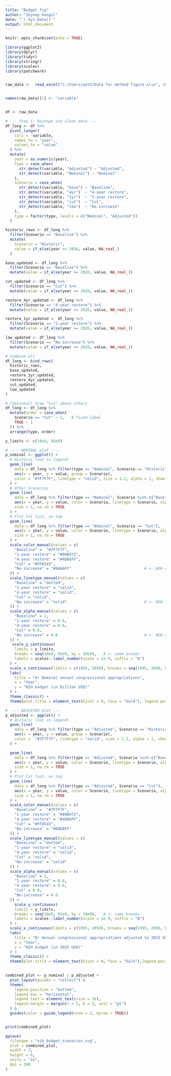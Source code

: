 ```yaml
---
title: "Budget fig"
author: "Zeynep Hasgul"
date: "`r Sys.Date()`"
output: html_document
---
```


```r
knitr::opts_chunk$set(echo = TRUE)

library(ggplot2)
library(dplyr)
library(tidyr)
library(stringr)
library(scales) 
library(patchwork)


raw_data <-  read_excel("C:/Users/path/Data for method figure.xlsx", sheet = "Budget")


names(raw_data)[1] <- "variable"


df <- raw_data


```



```r

# --- Step 1: Reshape and clean data ---
df_long <- df %>%
  pivot_longer(
    cols = -variable,
    names_to = "year",
    values_to = "value"
  ) %>%
  mutate(
    year = as.numeric(year),
    type = case_when(
      str_detect(variable, "Adjusted") ~ "Adjusted",
      str_detect(variable, "Nominal") ~ "Nominal"
    ),
    Scenario = case_when(
      str_detect(variable, "base") ~ "Baseline",
      str_detect(variable, "4yr")  ~ "4-year restore",
      str_detect(variable, "1yr")  ~ "1-year restore",
      str_detect(variable, "cut")  ~ "Cut",
      str_detect(variable, "low")  ~ "No-increase"               
    ),
    type = factor(type, levels = c("Nominal", "Adjusted"))
  )

historic_rows <- df_long %>%
  filter(Scenario == "Baseline") %>%
  mutate(
    Scenario = "Historic",
    value = if_else(year <= 2026, value, NA_real_)
  )

base_updated <- df_long %>%
  filter(Scenario == "Baseline") %>%
  mutate(value = if_else(year >= 2026, value, NA_real_))

cut_updated <- df_long %>%
  filter(Scenario == "Cut") %>%
  mutate(value = if_else(year >= 2026, value, NA_real_))

restore_4yr_updated <- df_long %>%
  filter(Scenario == "4-year restore") %>%
  mutate(value = if_else(year >= 2026, value, NA_real_))

restore_1yr_updated <- df_long %>%
  filter(Scenario == "1-year restore") %>%
  mutate(value = if_else(year >= 2026, value, NA_real_))

low_updated <- df_long %>%                                  
  filter(Scenario == "No-increase") %>%
  mutate(value = if_else(year >= 2026, value, NA_real_))

# Combine all
df_long <- bind_rows(
  historic_rows,
  base_updated,
  restore_1yr_updated,
  restore_4yr_updated,
  cut_updated,
  low_updated                                            
)

# (Optional) draw "Cut" above others
df_long <- df_long %>%
  mutate(order = case_when(
    Scenario == "Cut" ~ 2,   # fixed label
    TRUE ~ 1
  )) %>%
  arrange(type, order)


```



```r
y_limits <- c(10e9, 95e9)

# ---- NOMINAL plot ----
p_nominal <- ggplot() +
  # Historic (not in legend)
  geom_line(
    data = df_long %>% filter(type == "Nominal", Scenario == "Historic"),
    aes(x = year, y = value, group = Scenario),
    color = "#7F7F7F", linetype = "solid", size = 1.2, alpha = 1, show.legend = FALSE
  ) +
  # Other Scenarios
  geom_line(
    data = df_long %>% filter(type == "Nominal", Scenario %in% c("Baseline", "1-year restore", "4-year restore", "No-increase")),
    aes(x = year, y = value, color = Scenario, linetype = Scenario, alpha = Scenario, group = Scenario),
    size = 1, na.rm = TRUE
  ) +
  # Plot Cut last, on top
  geom_line(
    data = df_long %>% filter(type == "Nominal", Scenario == "Cut"),
    aes(x = year, y = value, color = Scenario, linetype = Scenario, alpha = Scenario, group = Scenario),
    size = 1, na.rm = TRUE
  ) +
  scale_color_manual(values = c(
    "Baseline" =  "#7F7F7F",
    "1-year restore" = "#00B972",
    "4-year restore" = "#4DA6FF",
    "Cut" = "#FF8543",
    "No-increase" = "#9A6AFF"                                # <- NEW color
  )) +
  scale_linetype_manual(values = c(
    "Baseline" = "dotted",
    "1-year restore" = "solid",
    "4-year restore" = "solid",
    "Cut" = "solid",
    "No-increase" = "solid"                                  # <- NEW linetype
  )) +
  scale_alpha_manual(values = c(
    "Baseline" = 1,
    "1-year restore" = 0.6,
    "4-year restore" = 0.6,
    "Cut" = 0.8,
    "No-increase" = 0.6                                      # <- NEW alpha
  )) +
   scale_y_continuous(
    limits = y_limits,
    breaks = seq(10e9, 95e9, by = 10e9),   # <- same breaks
    labels = scales::label_number(scale = 1e-9, suffix = "B")
  ) +
  scale_x_continuous(limits = c(1995, 2050), breaks = seq(1995, 2050, by = 5)) +
  labs(
    title = "A) Nominal annual congressional appropriations",
    x = "Year",
    y = "NIH budget (in Billion USD)"
  ) +
  theme_classic() +
  theme(plot.title = element_text(hjust = 0, face = "bold"), legend.position = "none")

# ---- ADJUSTED plot ----
p_adjusted <- ggplot() +
  # Historic (not in legend)
  geom_line(
    data = df_long %>% filter(type == "Adjusted", Scenario == "Historic"),
    aes(x = year, y = value, group = Scenario),
    color =  "#7F7F7F", linetype = "solid", size = 1.2, alpha = 1, show.legend = FALSE
  ) +

  geom_line(
    data = df_long %>% filter(type == "Adjusted", Scenario %in% c("Baseline", "1-year restore", "4-year restore", "No-increase")),
    aes(x = year, y = value, color = Scenario, linetype = Scenario, alpha = Scenario, group = Scenario),
    size = 1, na.rm = TRUE
  ) +
  # Plot Cut last, on top
  geom_line(
    data = df_long %>% filter(type == "Adjusted", Scenario == "Cut"),
    aes(x = year, y = value, color = Scenario, linetype = Scenario, alpha = Scenario, group = Scenario),
    size = 1, na.rm = TRUE
  ) +
  scale_color_manual(values = c(
    "Baseline" =  "#7F7F7F",
    "1-year restore" = "#00B972",
    "4-year restore" = "#4DA6FF",
    "Cut" = "#FF8543",
    "No-increase" = "#9A6AFF"
  )) +
  scale_linetype_manual(values = c(
    "Baseline" = "dotted",
    "1-year restore" = "solid",
    "4-year restore" = "solid",
    "Cut" = "solid",
    "No-increase" = "solid"
  )) +
  scale_alpha_manual(values = c(
    "Baseline" = 1,
    "1-year restore" = 0.6,
    "4-year restore" = 0.6,
    "Cut" = 0.8,
    "No-increase" = 0.6
  )) +
    scale_y_continuous(
    limits = y_limits,
    breaks = seq(10e9, 95e9, by = 10e9),   # <- same breaks
    labels = scales::label_number(scale = 1e-9, suffix = "B")
  ) +
  scale_x_continuous(limits = c(1995, 2050), breaks = seq(1995, 2050, by = 5)) +
  labs(
    title = "B) Annual congressional appropriations adjusted to 2025 USD",
    x = "Year",
    y = "NIH budget (in 2025 USD)"
  ) +
  theme_classic() +
  theme(plot.title = element_text(hjust = 0, face = "bold"),legend.position = "bottom")
  

```


```r

combined_plot <- p_nominal / p_adjusted +
  plot_layout(guides = "collect") &
  theme(
    legend.position = "bottom",
    legend.box = "horizontal",
    legend.text = element_text(size = 10),
    legend.margin = margin(t = 2, b = 2, unit = "pt")
  ) &
  guides(color = guide_legend(nrow = 2, byrow = TRUE))



```

```r

print(combined_plot)

```


```r

ggsave(
  filename = "nih_budget_scenarios.svg",
  plot = combined_plot,
  width = 7,     
  height = 6,     
  units = "in",
  dpi = 300
)


```